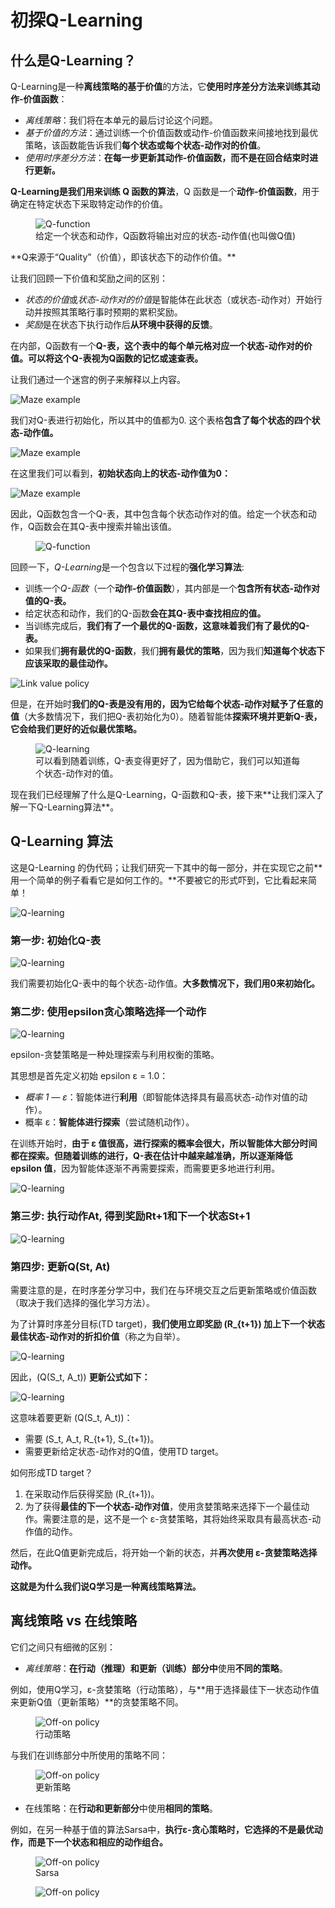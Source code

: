 # 初探Q-Learning

## 什么是Q-Learning？

Q-Learning是一种**离线策略的基于价值**的方法，它**使用时序差分方法来训练其动作-价值函数**：

- *离线策略*：我们将在本单元的最后讨论这个问题。
- *基于价值的方法*：通过训练一个价值函数或动作-价值函数来间接地找到最优策略，该函数能告诉我们**每个状态或每个状态-动作对的价值**。
- *使用时序差分方法*：**在每一步更新其动作-价值函数，而不是在回合结束时进行更新。**

**Q-Learning是我们用来训练 Q 函数的算法**，Q 函数是一个**动作-价值函数**，用于确定在特定状态下采取特定动作的价值。

<figure>
<img src="https://huggingface.co/datasets/huggingface-deep-rl-course/course-images/resolve/main/en/unit3/Q-function.jpg" alt="Q-function"/>
  <figcaption>给定一个状态和动作，Q函数将输出对应的状态-动作值(也叫做Q值)</figcaption>
</figure>
**Q来源于“Quality”（价值），即该状态下的动作价值。**

让我们回顾一下价值和奖励之间的区别：

- *状态的价值*或*状态-动作对的价值*是智能体在此状态（或状态-动作对）开始行动并按照其策略行事时预期的累积奖励。
- *奖励*是在状态下执行动作后**从环境中获得的反馈**。

在内部，Q函数有一个**Q-表，这个表中的每个单元格对应一个状态-动作对的价值。可以将这个Q-表视为Q函数的记忆或速查表。**

让我们通过一个迷宫的例子来解释以上内容。

<img src="https://huggingface.co/datasets/huggingface-deep-rl-course/course-images/resolve/main/en/unit3/Maze-1.jpg" alt="Maze example"/>

我们对Q-表进行初始化，所以其中的值都为0. 这个表格**包含了每个状态的四个状态-动作值。**

<img src="https://huggingface.co/datasets/huggingface-deep-rl-course/course-images/resolve/main/en/unit3/Maze-2.jpg" alt="Maze example"/>

在这里我们可以看到，**初始状态向上的状态-动作值为0：**

<img src="https://huggingface.co/datasets/huggingface-deep-rl-course/course-images/resolve/main/en/unit3/Maze-3.jpg" alt="Maze example"/>

因此，Q函数包含一个Q-表，其中包含每个状态动作对的值。给定一个状态和动作，Q函数会在其Q-表中搜索并输出该值。

<figure>
<img src="https://huggingface.co/datasets/huggingface-deep-rl-course/course-images/resolve/main/en/unit3/Q-function-2.jpg" alt="Q-function"/>
</figure>


回顾一下，*Q-Learning*是一个包含以下过程的**强化学习算法**: 

- 训练一个*Q-函数*（一个**动作-价值函数**），其内部是一个**包含所有状态-动作对值的Q-表。**
- 给定状态和动作，我们的Q-函数**会在其Q-表中查找相应的值。**
- 当训练完成后，**我们有了一个最优的Q-函数，这意味着我们有了最优的Q-表。**
- 如果我们**拥有最优的Q-函数**，我们**拥有最优的策略**，因为我们**知道每个状态下应该采取的最佳动作。**

<img src="https://huggingface.co/datasets/huggingface-deep-rl-course/course-images/resolve/main/en/unit3/link-value-policy.jpg" alt="Link value policy"/>

但是，在开始时**我们的Q-表是没有用的，因为它给每个状态-动作对赋予了任意的值**（大多数情况下，我们把Q-表初始化为0）。随着智能体**探索环境并更新Q-表，它会给我们更好的近似最优策略。**

<figure class="image table text-center m-0 w-full">
<img src="https://huggingface.co/datasets/huggingface-deep-rl-course/course-images/resolve/main/en/unit3/Q-learning-1.jpg" alt="Q-learning"/>
  <figcaption>可以看到随着训练，Q-表变得更好了，因为借助它，我们可以知道每个状态-动作对的值。</figcaption>
</figure>
现在我们已经理解了什么是Q-Learning，Q-函数和Q-表，接下来**让我们深入了解一下Q-Learning算法**。

## Q-Learning 算法

这是Q-Learning 的伪代码；让我们研究一下其中的每一部分，并在实现它之前**用一个简单的例子看看它是如何工作的。**不要被它的形式吓到，它比看起来简单！

<img src="https://huggingface.co/datasets/huggingface-deep-rl-course/course-images/resolve/main/en/unit3/Q-learning-2.jpg" alt="Q-learning"/>

### 第一步: 初始化Q-表

<img src="https://huggingface.co/datasets/huggingface-deep-rl-course/course-images/resolve/main/en/unit3/Q-learning-3.jpg" alt="Q-learning"/>

我们需要初始化Q-表中的每个状态-动作值。**大多数情况下，我们用0来初始化。**

### 第二步: 使用epsilon贪心策略选择一个动作

<img src="https://huggingface.co/datasets/huggingface-deep-rl-course/course-images/resolve/main/en/unit3/Q-learning-4.jpg" alt="Q-learning"/>

epsilon-贪婪策略是一种处理探索与利用权衡的策略。

其思想是首先定义初始 epsilon ɛ = 1.0：

- *概率 1 — ɛ*：智能体进行**利用**（即智能体选择具有最高状态-动作对值的动作）。
- 概率 ɛ：**智能体进行探索**（尝试随机动作）。

在训练开始时，**由于 ɛ 值很高，进行探索的概率会很大，所以智能体大部分时间都在探索。但随着训练的进行，Q-表在估计中越来越准确，所以逐渐降低 epsilon 值**，因为智能体逐渐不再需要探索，而需要更多地进行利用。

<img src="https://huggingface.co/datasets/huggingface-deep-rl-course/course-images/resolve/main/en/unit3/Q-learning-5.jpg" alt="Q-learning"/>

### 第三步: 执行动作At, 得到奖励Rt+1和下一个状态St+1

<img src="https://huggingface.co/datasets/huggingface-deep-rl-course/course-images/resolve/main/en/unit3/Q-learning-6.jpg" alt="Q-learning"/>

### 第四步: 更新Q(St, At)

需要注意的是，在时序差分学习中，我们在与环境交互之后更新策略或价值函数（取决于我们选择的强化学习方法）。

为了计算时序差分目标(TD target)，**我们使用立即奖励 \(R_{t+1}\) 加上下一个状态最佳状态-动作对的折扣价值**（称之为自举）。

<img src="https://huggingface.co/datasets/huggingface-deep-rl-course/course-images/resolve/main/en/unit3/Q-learning-7.jpg" alt="Q-learning"/>

因此，(Q(S_t, A_t)\) **更新公式如下：**

<img src="https://huggingface.co/datasets/huggingface-deep-rl-course/course-images/resolve/main/en/unit3/Q-learning-8.jpg" alt="Q-learning"/>

这意味着要更新 \(Q(S_t, A_t)\)：

- 需要 \(S_t, A_t, R_{t+1}, S_{t+1}\)。
- 需要更新给定状态-动作对的Q值，使用TD target。

如何形成TD target？

1. 在采取动作后获得奖励 \(R_{t+1}\)。
2. 为了获得**最佳的下一个状态-动作对值**，使用贪婪策略来选择下一个最佳动作。需要注意的是，这不是一个 ε-贪婪策略，其将始终采取具有最高状态-动作值的动作。

然后，在此Q值更新完成后，将开始一个新的状态，并**再次使用 ε-贪婪策略选择动作。**

**这就是为什么我们说Q学习是一种离线策略算法。**

## 离线策略 vs 在线策略

它们之间只有细微的区别：

- *离线策略*：**在行动（推理）和更新（训练）部分中**使用**不同的策略**。

例如，使用Q学习，ε-贪婪策略（行动策略），与**用于选择最佳下一状态动作值来更新Q值（更新策略）**的贪婪策略不同。

<figure>
<img src="https://huggingface.co/datasets/huggingface-deep-rl-course/course-images/resolve/main/en/unit3/off-on-1.jpg" alt="Off-on policy"/>
  <figcaption>行动策略</figcaption>
</figure>



与我们在训练部分中所使用的策略不同：

<figure>
<img src="https://huggingface.co/datasets/huggingface-deep-rl-course/course-images/resolve/main/en/unit3/off-on-2.jpg" alt="Off-on policy"/>
  <figcaption>更新策略</figcaption>
</figure>



- 在线策略：在**行动和更新部分**中使用**相同的策略**。

例如，在另一种基于值的算法Sarsa中，**执行ε-贪心策略时，它选择的不是最优动作，而是下一个状态和相应的动作组合。**


<figure>
<img src="https://huggingface.co/datasets/huggingface-deep-rl-course/course-images/resolve/main/en/unit3/off-on-3.jpg" alt="Off-on policy"/>
    <figcaption>Sarsa</figcaption>
</figure>


<figure>
<img src="https://huggingface.co/datasets/huggingface-deep-rl-course/course-images/resolve/main/en/unit3/off-on-4.jpg" alt="Off-on policy"/>
</figure>
